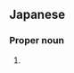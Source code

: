 ==Japanese==
{{ja-kanjitab|あつ|こ}}

===Proper noun===
{{ja-pos|あつこ|proper}}

# {{given name|female|lang=ja|sort=あつこ}}